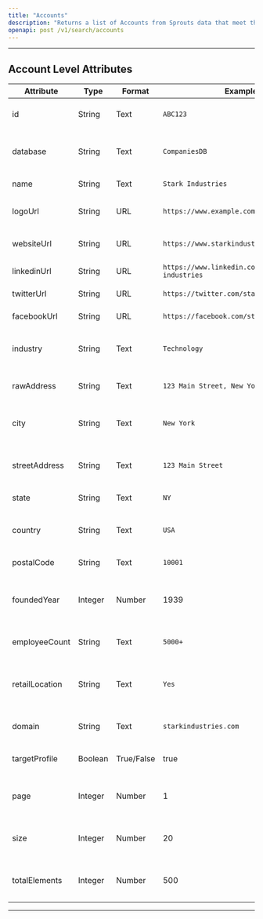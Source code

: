 ```yaml
---
title: "Accounts"
description: "Returns a list of Accounts from Sprouts data that meet the specified search criteria"
openapi: post /v1/search/accounts
---
```

---
## Account Level Attributes

| Attribute        | Type       | Format         | Example                         | Description                              |
|------------------|------------|----------------|---------------------------------|------------------------------------------|
| id               | String     | Text           | `ABC123`                        | Unique identifier for the record         |
| database         | String     | Text           | `CompaniesDB`                   | Database storing company information     |
| name             | String     | Text           | `Stark Industries`               | Name of the company                      |
| logoUrl          | String     | URL            | `https://www.example.com/logo`  | URL of the company's logo                |
| websiteUrl       | String     | URL            | `https://www.starkindustries.com`| Website URL of the company               |
| linkedinUrl      | String     | URL            | `https://www.linkedin.com/company/stark-industries`| LinkedIn profile URL       |
| twitterUrl       | String     | URL            | `https://twitter.com/stark_industries`| Twitter profile URL              |
| facebookUrl      | String     | URL            | `https://facebook.com/starkindustries`| Facebook profile URL          |
| industry         | String     | Text           | `Technology`                    | Industry or sector of the company       |
| rawAddress       | String     | Text           | `123 Main Street, New York, USA` | Full address of the company             |
| city             | String     | Text           | `New York`                      | City where the company is located       |
| streetAddress    | String     | Text           | `123 Main Street`               | Street address of the company           |
| state            | String     | Text           | `NY`                            | State or region                          |
| country          | String     | Text           | `USA`                           | Country where the company is situated   |
| postalCode       | String     | Text           | `10001`                         | Postal code or ZIP code                  |
| foundedYear      | Integer    | Number         | 1939                            | Year when the company was founded       |
| employeeCount    | String     | Text           | `5000+`                         | Approximate count of employees           |
| retailLocation   | String     | Text           | `Yes`                           | Indicates if the company has retail locations|
| domain           | String     | Text           | `starkindustries.com`           | Company's domain name                    |
| targetProfile    | Boolean    | True/False     | true                            | Indicates if this profile is a target    |
| page             | Integer    | Number         | 1                               | Current page number in pagination        |
| size             | Integer    | Number         | 20                              | Number of records displayed per page     |
| totalElements    | Integer    | Number         | 500                             | Total number of company records          |

---